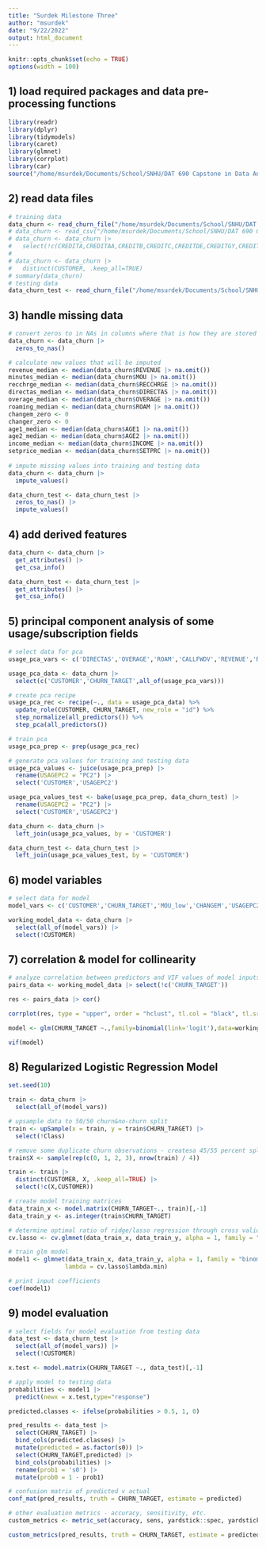 ```yaml
---
title: "Surdek Milestone Three"
author: "msurdek"
date: "9/22/2022"
output: html_document
---
```


```r
knitr::opts_chunk$set(echo = TRUE)
options(width = 100)
```

## 1) load required packages and data pre-processing functions

```r
library(readr)
library(dplyr)
library(tidymodels)
library(caret)
library(glmnet)
library(corrplot)
library(car)
source("/home/msurdek/Documents/School/SNHU/DAT 690 Capstone in Data Analytics/Assignments/Programming Revision/Churn Data Pre-Processing Functions.R")
```

## 2) read data files

```r
# training data
data_churn <- read_churn_file("/home/msurdek/Documents/School/SNHU/DAT 690 Capstone in Data Analytics/Assignments/Project/Data/Churn Data.csv")
# data_churn <- read_csv("/home/msurdek/Documents/School/SNHU/DAT 690 Capstone in Data Analytics/Assignments/Project/Data/Churn Data.csv")
# data_churn <- data_churn |> 
#   select(!c(CREDITA,CREDITAA,CREDITB,CREDITC,CREDITDE,CREDITGY,CREDITZ,PRIZMRUR,PRIZMUB,PRIZMTWN,OCCPROF,OCCCLER,OCCCRFT,OCCSTUD,OCCHMKR,OCCRET,OCCSELF,OCC,MARRYUN,MARRYYES,MARRYNO,MARRY,INCMISS,SETPRCM,CALIBRAT,CHURNDEP))
# 
# data_churn <- data_churn |>
#   distinct(CUSTOMER, .keep_all=TRUE)
# summary(data_churn)
# testing data
data_churn_test <- read_churn_file("/home/msurdek/Documents/School/SNHU/DAT 690 Capstone in Data Analytics/Assignments/Project/Data/Churn Verification Data.csv")
```

## 3) handle missing data

```r
# convert zeros to in NAs in columns where that is how they are stored
data_churn <- data_churn |> 
  zeros_to_nas()

# calculate new values that will be imputed
revenue_median <- median(data_churn$REVENUE |> na.omit())
minutes_median <- median(data_churn$MOU |> na.omit())
recchrge_median <- median(data_churn$RECCHRGE |> na.omit())
directas_median <- median(data_churn$DIRECTAS |> na.omit())
overage_median <- median(data_churn$OVERAGE |> na.omit())
roaming_median <- median(data_churn$ROAM |> na.omit())
changem_zero <- 0
changer_zero <- 0
age1_median <- median(data_churn$AGE1 |> na.omit())
age2_median <- median(data_churn$AGE2 |> na.omit())
income_median <- median(data_churn$INCOME |> na.omit())
setprice_median <- median(data_churn$SETPRC |> na.omit())
  
# impute missing values into training and testing data
data_churn <- data_churn |> 
  impute_values()

data_churn_test <- data_churn_test |> 
  zeros_to_nas() |> 
  impute_values()
```

## 4) add derived features

```r
data_churn <- data_churn |> 
  get_attributes() |> 
  get_csa_info()

data_churn_test <- data_churn_test |> 
  get_attributes() |> 
  get_csa_info()
```

## 5) principal component analysis of some usage/subscription fields

```r
# select data for pca
usage_pca_vars <- c('DIRECTAS','OVERAGE','ROAM','CALLFWDV','REVENUE','RECCHRGE')

usage_pca_data <- data_churn |>
  select(c('CUSTOMER','CHURN_TARGET',all_of(usage_pca_vars)))

# create pca recipe
usage_pca_rec <- recipe(~., data = usage_pca_data) %>%
  update_role(CUSTOMER, CHURN_TARGET, new_role = "id") %>%
  step_normalize(all_predictors()) %>%
  step_pca(all_predictors())

# train pca
usage_pca_prep <- prep(usage_pca_rec)

# generate pca values for training and testing data
usage_pca_values <- juice(usage_pca_prep) |> 
  rename(USAGEPC2 = "PC2") |> 
  select('CUSTOMER','USAGEPC2')

usage_pca_values_test <- bake(usage_pca_prep, data_churn_test) |> 
  rename(USAGEPC2 = "PC2") |> 
  select('CUSTOMER','USAGEPC2')

data_churn <- data_churn |> 
  left_join(usage_pca_values, by = 'CUSTOMER')

data_churn_test <- data_churn_test |> 
  left_join(usage_pca_values_test, by = 'CUSTOMER')
```

## 6) model variables

```r
# select data for model
model_vars <- c('CUSTOMER','CHURN_TARGET','MOU_low','CHANGEM','USAGEPC2','RETCALL','CSA_region_SEW','CSA_region_NS','PRIZMTWN','TRAVEL','CHILDREN','CREDITDEGY')

working_model_data <- data_churn |>
  select(all_of(model_vars)) |> 
  select(!CUSTOMER)
```

## 7) correlation & model for collinearity

```r
# analyze correlation between predictors and VIF values of model inputs
pairs_data <- working_model_data |> select(!c('CHURN_TARGET'))

res <- pairs_data |> cor()

corrplot(res, type = "upper", order = "hclust", tl.col = "black", tl.srt = 45)

model <- glm(CHURN_TARGET ~.,family=binomial(link='logit'),data=working_model_data)

vif(model)
```

## 8) Regularized Logistic Regression Model

```r
set.seed(10)

train <- data_churn |>
  select(all_of(model_vars))

# upsample data to 50/50 churn&no-churn split
train <- upSample(x = train, y = train$CHURN_TARGET) |>
  select(!Class)

# remove some duplicate churn observations - createsa 45/55 percent split
train$X <- sample(rep(c(0, 1, 2, 3), nrow(train) / 4))

train <- train |>
  distinct(CUSTOMER, X, .keep_all=TRUE) |>
  select(!c(X,CUSTOMER))

# create model training matrices
data_train_x <- model.matrix(CHURN_TARGET~., train)[,-1]
data_train_y <- as.integer(train$CHURN_TARGET)

# determine optimal ratio of ridge/lasso regression through cross validation
cv.lasso <- cv.glmnet(data_train_x, data_train_y, alpha = 1, family = "binomial")

# train glm model
model1 <- glmnet(data_train_x, data_train_y, alpha = 1, family = "binomial",
                lambda = cv.lasso$lambda.min)

# print input coefficients
coef(model1)
```

## 9) model evaluation

```r
# select fields for model evaluation from testing data
data_test <- data_churn_test |>
  select(all_of(model_vars)) |> 
  select(!CUSTOMER)

x.test <- model.matrix(CHURN_TARGET ~., data_test)[,-1]

# apply model to testing data
probabilities <- model1 |> 
  predict(newx = x.test,type="response")

predicted.classes <- ifelse(probabilities > 0.5, 1, 0)

pred_results <- data_test |> 
  select(CHURN_TARGET) |> 
  bind_cols(predicted.classes) |> 
  mutate(predicted = as.factor(s0)) |> 
  select(CHURN_TARGET,predicted) |> 
  bind_cols(probabilities) |>
  rename(prob1 = 's0') |> 
  mutate(prob0 = 1 - prob1)

# confusion matrix of predicted v actual
conf_mat(pred_results, truth = CHURN_TARGET, estimate = predicted)

# other evaluation metrics - accuracy, sensitivity, etc.
custom_metrics <- metric_set(accuracy, sens, yardstick::spec, yardstick::precision, yardstick::recall, f_meas, kap, mcc)

custom_metrics(pred_results, truth = CHURN_TARGET, estimate = predicted)
```